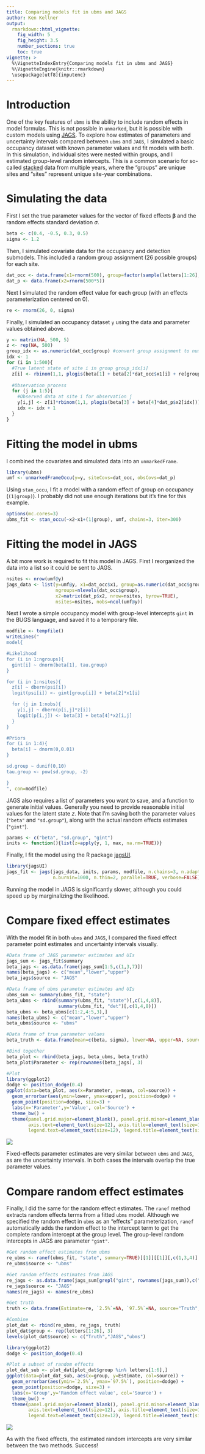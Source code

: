 ```yaml
---
title: Comparing models fit in ubms and JAGS
author: Ken Kellner
output: 
  rmarkdown::html_vignette:
    fig_width: 5
    fig_height: 3.5
    number_sections: true
    toc: true
vignette: >
  %\VignetteIndexEntry{Comparing models fit in ubms and JAGS}
  %\VignetteEngine{knitr::rmarkdown}
  \usepackage[utf8]{inputenc}
---
```




# Introduction

One of the key features of `ubms` is the ability to include random effects in model formulas.
This is not possible in `unmarked`, but it is possible with custom models using [JAGS](http://mcmc-jags.sourceforge.net/).
To explore how estimates of parameters and uncertainty intervals compared between `ubms` and `JAGS`, I simulated a basic occupancy dataset with known parameter values and fit models with both.
In this simulation, individual sites were nested within groups, and I estimated group-level random intercepts.
This is a common scenario for so-called [stacked](https://groups.google.com/forum/#!topic/unmarked/OHkk98y09Zo) data from multiple years, where the "groups" are unique sites and "sites" represent unique site-year combinations.

# Simulating the data

First I set the true parameter values for the vector of fixed effects $\boldsymbol{\beta}$ and the random effects standard deviation $\sigma$.


```r
beta <- c(0.4, -0.5, 0.3, 0.5)
sigma <- 1.2
```

Then, I simulated covariate data for the occupancy and detection submodels.
This included a random group assignment (26 possible groups) for each site.


```r
dat_occ <- data.frame(x1=rnorm(500), group=factor(sample(letters[1:26], 500, replace=T)))
dat_p <- data.frame(x2=rnorm(500*5))
```

Next I simulated the random effect value for each group (with an effects parameterization centered on 0).


```r
re <- rnorm(26, 0, sigma)
```

Finally, I simulated an occupancy dataset `y` using the data and parameter values obtained above.


```r
y <- matrix(NA, 500, 5)
z <- rep(NA, 500)
group_idx <- as.numeric(dat_occ$group) #convert group assignment to numeric index
idx <- 1
for (i in 1:500){
  #True latent state of site i in group group_idx[i]
  z[i] <- rbinom(1,1, plogis(beta[1] + beta[2]*dat_occ$x1[i] + re[group_idx[i]]))
  
  #Observation process
  for (j in 1:5){
    #Observed data at site i for observation j
    y[i,j] <- z[i]*rbinom(1,1, plogis(beta[3] + beta[4]*dat_p$x2[idx]))
    idx <- idx + 1
  }
}
```

# Fitting the model in ubms

I combined the covariates and simulated data into an `unmarkedFrame`.


```r
library(ubms)
umf <- unmarkedFrameOccu(y=y, siteCovs=dat_occ, obsCovs=dat_p)
```

Using `stan_occu`, I fit a model with a random effect of group on occupancy (`(1|group)`).
I probably did not use enough iterations but it's fine for this example.


```r
options(mc.cores=3)
ubms_fit <- stan_occu(~x2~x1+(1|group), umf, chains=3, iter=300)
```




# Fitting the model in JAGS

A bit more work is required to fit this model in JAGS.
First I reorganized the data into a list so it could be sent to JAGS.


```r
nsites <- nrow(umf@y)
jags_data <- list(y=umf@y, x1=dat_occ$x1, group=as.numeric(dat_occ$group),
                  ngroups=nlevels(dat_occ$group),
                  x2=matrix(dat_p$x2, nrow=nsites, byrow=TRUE),
                  nsites=nsites, nobs=ncol(umf@y))
```

Next I wrote a simple occupancy model with group-level intercepts `gint` in the BUGS language, and saved it to a temporary file.


```r
modfile <- tempfile()
writeLines("
model{

#Likelihood
for (i in 1:ngroups){
  gint[i] ~ dnorm(beta[1], tau.group)
}

for (i in 1:nsites){
  z[i] ~ dbern(psi[i])
  logit(psi[i]) <- gint[group[i]] + beta[2]*x1[i]

  for (j in 1:nobs){
    y[i,j] ~ dbern(p[i,j]*z[i])
    logit(p[i,j]) <- beta[3] + beta[4]*x2[i,j]
  }
}

#Priors
for (i in 1:4){
  beta[i] ~ dnorm(0,0.01)
}

sd.group ~ dunif(0,10)
tau.group <- pow(sd.group, -2)

}
", con=modfile)
```

JAGS also requires a list of parameters you want to save, and a function to generate initial values.
Generally you need to provide reasonable initial values for the latent state $z$.
Note that I'm saving both the parameter values (`"beta"` and `"sd.group"`), along with the actual random effects estimates (`"gint"`).

```r
params <- c("beta", "sd.group", "gint")
inits <- function(){list(z=apply(y, 1, max, na.rm=TRUE))}
```

Finally, I fit the model using the R package [jagsUI](https://cran.r-project.org/package=jagsUI).


```r
library(jagsUI)
jags_fit <- jags(jags_data, inits, params, modfile, n.chains=3, n.adapt=100, n.iter=2000,
                 n.burnin=1000, n.thin=2, parallel=TRUE, verbose=FALSE)
```

Running the model in JAGS is significantly slower, although you could speed up by marginalizing the likelihood.

# Compare fixed effect estimates 

With the model fit in both `ubms` and `JAGS`, I compared the fixed effect parameter point estimates and uncertainty intervals visually.


```r
#Data frame of JAGS parameter estimates and UIs
jags_sum <- jags_fit$summary
beta_jags <- as.data.frame(jags_sum[1:5,c(1,3,7)])
names(beta_jags) <- c("mean","lower","upper")
beta_jags$source <- "JAGS"

#Data frame of ubms parameter estimates and UIs
ubms_sum <- summary(ubms_fit, "state")
beta_ubms <- rbind(summary(ubms_fit, "state")[,c(1,4,8)],
                   summary(ubms_fit, "det")[,c(1,4,8)])
beta_ubms <- beta_ubms[c(1:2,4:5,3),]
names(beta_ubms) <- c("mean","lower","upper")
beta_ubms$source <- "ubms"

#Data frame of true parameter values
beta_truth <- data.frame(mean=c(beta, sigma), lower=NA, upper=NA, source="Truth")

#Bind together
beta_plot <- rbind(beta_jags, beta_ubms, beta_truth)
beta_plot$Parameter <- rep(rownames(beta_jags), 3)

#Plot
library(ggplot2)
dodge <- position_dodge(0.4)
ggplot(data=beta_plot, aes(x=Parameter, y=mean, col=source)) +
  geom_errorbar(aes(ymin=lower, ymax=upper), position=dodge) +
  geom_point(position=dodge, size=3) +
  labs(x='Parameter',y='Value', col='Source') +
  theme_bw() +
  theme(panel.grid.major=element_blank(), panel.grid.minor=element_blank(),
        axis.text=element_text(size=12), axis.title=element_text(size=14),
        legend.text=element_text(size=12), legend.title=element_text(size=14))
```

![](fixed_plot-1.png)

Fixed-effects parameter estimates are very similar between `ubms` and `JAGS`, as are the uncertainty intervals.
In both cases the intervals overlap the true parameter values.

# Compare random effect estimates

Finally, I did the same for the random effect estimates.
The `ranef` method extracts random effects terms from a fitted `ubms` model.
Although we specified the random effect in `ubms` as an "effects" parameterization, `ranef` automatically adds the random effect to the intercept term to get the complete random intercept at the group level. 
The group-level random intercepts in JAGS are parameter `"gint"`.


```r
#Get random effect estimates from ubms
re_ubms <- ranef(ubms_fit, "state", summary=TRUE)[[1]][[1]][,c(1,3,4)]
re_ubms$source <- "ubms"

#Get random effects estimates from JAGS
re_jags <- as.data.frame(jags_sum[grepl("gint", rownames(jags_sum)),c("mean","2.5%","97.5%")])
re_jags$source <- "JAGS"
names(re_jags) <- names(re_ubms)

#Get truth
truth <- data.frame(Estimate=re, `2.5%`=NA, `97.5%`=NA, source="Truth", check.names=FALSE)

#Combine
plot_dat <- rbind(re_ubms, re_jags, truth)
plot_dat$group <- rep(letters[1:26], 3)
levels(plot_dat$source) <- c("Truth","JAGS","ubms")

library(ggplot2)
dodge <- position_dodge(0.4)

#Plot a subset of random effects
plot_dat_sub <- plot_dat[plot_dat$group %in% letters[1:6],]
ggplot(data=plot_dat_sub, aes(x=group, y=Estimate, col=source)) +
  geom_errorbar(aes(ymin=`2.5%`, ymax=`97.5%`), position=dodge) +
  geom_point(position=dodge, size=3) +
  labs(x='Group',y='Random effect value', col='Source') +
  theme_bw() +
  theme(panel.grid.major=element_blank(), panel.grid.minor=element_blank(),
        axis.text=element_text(size=12), axis.title=element_text(size=14),
        legend.text=element_text(size=12), legend.title=element_text(size=14))
```

![](random_plot-1.png)

As with the fixed effects, the estimated random intercepts are very similar between the two methods.
Success!
